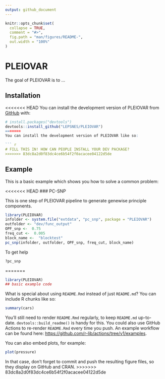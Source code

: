 ```yaml
---
output: github_document
---
```


<!-- README.md is generated from README.Rmd. Please edit that file -->

```r
knitr::opts_chunk$set(
  collapse = TRUE,
  comment = "#>",
  fig.path = "man/figures/README-",
  out.width = "100%"
)
```

# PLEIOVAR

<!-- badges: start -->
<!-- badges: end -->

The goal of PLEIOVAR is to ...

## Installation

<<<<<<< HEAD
You can install the development version of PLEIOVAR from [GitHub](https://github.com/) with:

``` r
# install.packages("devtools")
devtools::install_github("LEPSNES/PLEIOVAR")
=======
You can install the development version of PLEIOVAR like so:

``` r
# FILL THIS IN! HOW CAN PEOPLE INSTALL YOUR DEV PACKAGE?
>>>>>>> 83dc8a2d0f83dc4ce6b54f2f0acacee04122d5de
```

## Example

This is a basic example which shows you how to solve a common problem:

<<<<<<< HEAD
### PC-SNP

This is one step of PLEIOVAR pipeline to generate genewise principle components. 

```r
library(PLEIOVAR)
infolder <- system.file("extdata", "pc_snp", package = "PLEIOVAR")
outfolder <- "dev/func_output"
OPF_snp <-  0.75
freq_cut <-  0.005
block_name <-  "blocktest"
pc_snp(infolder, outfolder, OPF_snp, freq_cut, block_name)
```

To get help

```r
?pc_snp
```
=======
```r
library(PLEIOVAR)
## basic example code
```

What is special about using `README.Rmd` instead of just `README.md`? You can include R chunks like so:

```r
summary(cars)
```

You'll still need to render `README.Rmd` regularly, to keep `README.md` up-to-date. `devtools::build_readme()` is handy for this. You could also use GitHub Actions to re-render `README.Rmd` every time you push. An example workflow can be found here: <https://github.com/r-lib/actions/tree/v1/examples>.

You can also embed plots, for example:

```r
plot(pressure)
```

In that case, don't forget to commit and push the resulting figure files, so they display on GitHub and CRAN.
>>>>>>> 83dc8a2d0f83dc4ce6b54f2f0acacee04122d5de

